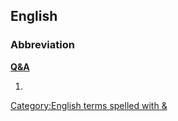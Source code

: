 ==English==
===Abbreviation===
'''[[Q]][[&]][[A]]'''

# {{alternative spelling of|Q and A}}


[[Category:English terms spelled with &]]